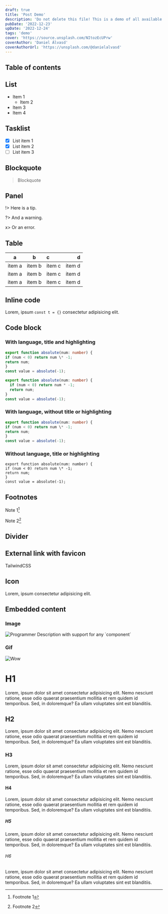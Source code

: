 ```yaml
---
draft: true
title: 'Post Demo'
description: 'Do not delete this file! This is a demo of all available components that can be utilized in posts. This demo is used for testing and should not be exposed on the website or in the sitemap.'
pubDate: '2022-12-23'
upDate: '2022-12-24'
tags: 'demo'
cover: 'https://source.unsplash.com/NItozEcUPrw'
coverAuthor: 'Daniel Álvasd'
coverAuthorUrl: 'https://unsplash.com/@danielalvasd'
---
```


## Table of contents

## List

- Item 1
  - Item 2
- Item 3
- Item 4

## Tasklist

- [x] List item 1
- [x] List item 2
- [ ] List item 3

## Blockquote

> Blockquote

## Panel

!> Here is a tip.

?> And a warning.

x> Or an error.

## Table

| a      |   b    | c      |      d |
| ------ | :----: | :----- | -----: |
| item a | item b | item c | item d |
| item a | item b | item c | item d |
| item a | item b | item c | item d |

## Inline code

Lorem, ipsum `const t = {}` consectetur adipisicing elit.

## Code block

### With language, title and highlighting

```typescript title="examples/index.ts" {1-3,6}
export function absolute(num: number) {
if (num < 0) return num \* -1;
return num;
}
const value = absolute(-1);

export function absolute(num: number) {
  if (num < 0) return num * -1;
  return num;
}
const value = absolute(-1);
```

### With language, without title or highlighting

```typescript
export function absolute(num: number) {
if (num < 0) return num \* -1;
return num;
}
const value = absolute(-1);
```

### Without language, title or highlighting

```
export function absolute(num: number) {
if (num < 0) return num \* -1;
return num;
}
const value = absolute(-1);
```

## Footnotes

Note 1[^1]

Note 2[^2]

## Divider

<Divider />

## External link with favicon

<ExternalLink href="https://tailwindcss.com/" favicon>
  TailwindCSS
</ExternalLink>

## Icon

Lorem, ipsum <Icon name="smiling-face-with-smiling-eyes" /> consectetur adipisicing elit.

## Embedded content

### Image

<Image src="https://source.unsplash.com/FCHlYvR5gJI" alt="Programmer">
  Description with support for any `component`
</Image>

### Gif

<Image src="https://media.giphy.com/media/oYtVHSxngR3lC/giphy.gif" alt="Wow" />

# H1

Lorem, ipsum dolor sit amet consectetur adipisicing elit. Nemo nesciunt ratione, esse odio quaerat praesentium mollitia et rem quidem id temporibus. Sed, in doloremque? Ea ullam voluptates sint est blanditiis.

## H2

Lorem, ipsum dolor sit amet consectetur adipisicing elit. Nemo nesciunt ratione, esse odio quaerat praesentium mollitia et rem quidem id temporibus. Sed, in doloremque? Ea ullam voluptates sint est blanditiis.

### H3

Lorem, ipsum dolor sit amet consectetur adipisicing elit. Nemo nesciunt ratione, esse odio quaerat praesentium mollitia et rem quidem id temporibus. Sed, in doloremque? Ea ullam voluptates sint est blanditiis.

#### H4

Lorem, ipsum dolor sit amet consectetur adipisicing elit. Nemo nesciunt ratione, esse odio quaerat praesentium mollitia et rem quidem id temporibus. Sed, in doloremque? Ea ullam voluptates sint est blanditiis.

##### H5

Lorem, ipsum dolor sit amet consectetur adipisicing elit. Nemo nesciunt ratione, esse odio quaerat praesentium mollitia et rem quidem id temporibus. Sed, in doloremque? Ea ullam voluptates sint est blanditiis.

###### H6

Lorem, ipsum dolor sit amet consectetur adipisicing elit. Nemo nesciunt ratione, esse odio quaerat praesentium mollitia et rem quidem id temporibus. Sed, in doloremque? Ea ullam voluptates sint est blanditiis.

[^1]: Footnote 1
[^2]: Footnote 2
